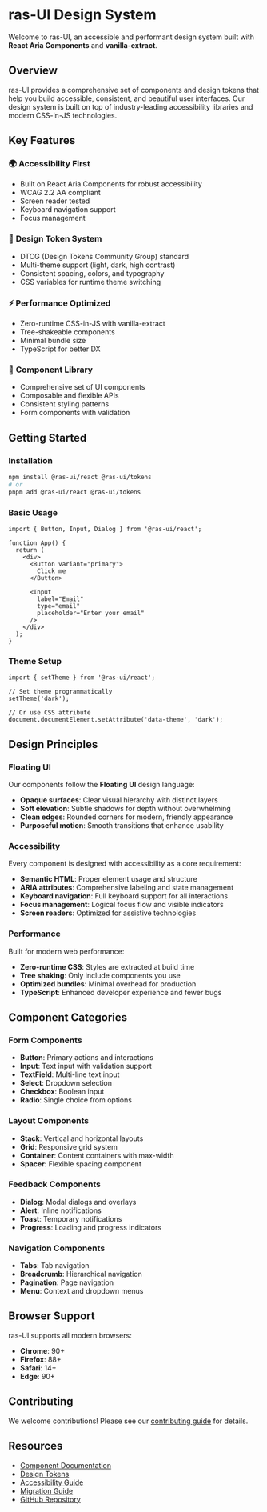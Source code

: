 
<Meta title="Introduction" />

# ras-UI Design System

Welcome to ras-UI, an accessible and performant design system built with **React Aria Components** and **vanilla-extract**.

## Overview

ras-UI provides a comprehensive set of components and design tokens that help you build accessible, consistent, and beautiful user interfaces. Our design system is built on top of industry-leading accessibility libraries and modern CSS-in-JS technologies.

## Key Features

### 🌍 **Accessibility First**
- Built on React Aria Components for robust accessibility
- WCAG 2.2 AA compliant
- Screen reader tested
- Keyboard navigation support
- Focus management

### 🎨 **Design Token System**
- DTCG (Design Tokens Community Group) standard
- Multi-theme support (light, dark, high contrast)
- Consistent spacing, colors, and typography
- CSS variables for runtime theme switching

### ⚡ **Performance Optimized**
- Zero-runtime CSS-in-JS with vanilla-extract
- Tree-shakeable components
- Minimal bundle size
- TypeScript for better DX

### 🧩 **Component Library**
- Comprehensive set of UI components
- Composable and flexible APIs
- Consistent styling patterns
- Form components with validation

## Getting Started

### Installation

```bash
npm install @ras-ui/react @ras-ui/tokens
# or
pnpm add @ras-ui/react @ras-ui/tokens
```

### Basic Usage

```tsx
import { Button, Input, Dialog } from '@ras-ui/react';

function App() {
  return (
    <div>
      <Button variant="primary">
        Click me
      </Button>
      
      <Input 
        label="Email" 
        type="email" 
        placeholder="Enter your email"
      />
    </div>
  );
}
```

### Theme Setup

```tsx
import { setTheme } from '@ras-ui/react';

// Set theme programmatically
setTheme('dark');

// Or use CSS attribute
document.documentElement.setAttribute('data-theme', 'dark');
```

## Design Principles

### Floating UI
Our components follow the **Floating UI** design language:

- **Opaque surfaces**: Clear visual hierarchy with distinct layers
- **Soft elevation**: Subtle shadows for depth without overwhelming
- **Clean edges**: Rounded corners for modern, friendly appearance
- **Purposeful motion**: Smooth transitions that enhance usability

### Accessibility
Every component is designed with accessibility as a core requirement:

- **Semantic HTML**: Proper element usage and structure
- **ARIA attributes**: Comprehensive labeling and state management
- **Keyboard navigation**: Full keyboard support for all interactions
- **Focus management**: Logical focus flow and visible indicators
- **Screen readers**: Optimized for assistive technologies

### Performance
Built for modern web performance:

- **Zero-runtime CSS**: Styles are extracted at build time
- **Tree shaking**: Only include components you use
- **Optimized bundles**: Minimal overhead for production
- **TypeScript**: Enhanced developer experience and fewer bugs

## Component Categories

### Form Components
- **Button**: Primary actions and interactions
- **Input**: Text input with validation support
- **TextField**: Multi-line text input
- **Select**: Dropdown selection
- **Checkbox**: Boolean input
- **Radio**: Single choice from options

### Layout Components
- **Stack**: Vertical and horizontal layouts
- **Grid**: Responsive grid system
- **Container**: Content containers with max-width
- **Spacer**: Flexible spacing component

### Feedback Components
- **Dialog**: Modal dialogs and overlays
- **Alert**: Inline notifications
- **Toast**: Temporary notifications
- **Progress**: Loading and progress indicators

### Navigation Components
- **Tabs**: Tab navigation
- **Breadcrumb**: Hierarchical navigation
- **Pagination**: Page navigation
- **Menu**: Context and dropdown menus

## Browser Support

ras-UI supports all modern browsers:

- **Chrome**: 90+
- **Firefox**: 88+
- **Safari**: 14+
- **Edge**: 90+

## Contributing

We welcome contributions! Please see our [contributing guide](https://github.com/your-org/ras-ui) for details.

## Resources

- [Component Documentation](/docs)
- [Design Tokens](/docs/tokens)
- [Accessibility Guide](/docs/accessibility)
- [Migration Guide](/docs/migration)
- [GitHub Repository](https://github.com/your-org/ras-ui)